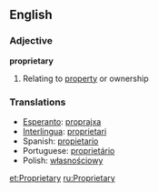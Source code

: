 ==English==

===Adjective===
'''proprietary'''

# Relating to [[property]] or ownership

===Translations===

*[[Esperanto]]: [[proprajxa]]
*[[Interlingua]]: [[proprietari]]
*Spanish: [[propietario]]
*Portuguese: [[proprietário]]
*Polish: [[własnościowy]]

[[et:Proprietary]]
[[ru:Proprietary]]